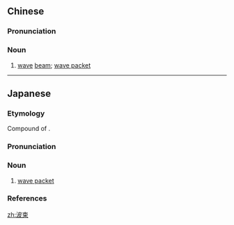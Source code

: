 ==Chinese==
{{zh-forms}}

===Pronunciation===
{{zh-pron
|m=bōshù
|c=bo1 cuk1
|cat=n
}}

===Noun===
{{zh-noun}}

# {{lb|zh|physics}} [[wave]] [[beam]]; [[wave packet]]

----

==Japanese==
{{wikipedia|lang=ja}}
{{ja-kanjitab|は|そく|yomi=o}}

===Etymology===
Compound of {{compound|波|tr1=ha|t1=wave|束|tr2=soku|t2=bundle|lang=ja|sort=はそく}}.

===Pronunciation===
{{ja-pron|yomi=o|はそく|acc=0|acc_ref=DJR}}

===Noun===
{{ja-noun|はそく}}

# {{lb|ja|physics|sort=はそく}} [[wave packet]]

===References===
<references/>

[[zh:波束]]